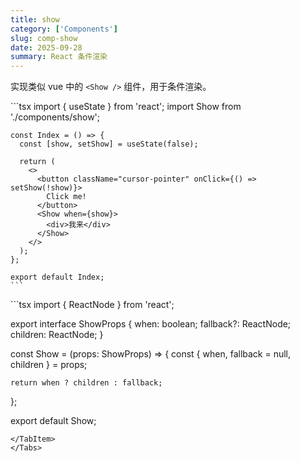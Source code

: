 ```yaml
---
title: show
category: ['Components']
slug: comp-show
date: 2025-09-28
summary: React 条件渲染
---
```



实现类似 vue 中的 `<Show />` 组件，用于条件渲染。

<Preview>
  <Demo />
</Preview>

<Tabs>
  <TabItem label="index.tsx">
    ```tsx
    import { useState } from 'react';
    import Show from './components/show';

    const Index = () => {
      const [show, setShow] = useState(false);

      return (
        <>
          <button className="cursor-pointer" onClick={() => setShow(!show)}>
            Click me!
          </button>
          <Show when={show}>
            <div>我来</div>
          </Show>
        </>
      );
    };

    export default Index;
    ```
  </TabItem>
  <TabItem label="show.tsx">
  ```tsx
  import { ReactNode } from 'react';

  export interface ShowProps {
    when: boolean;
    fallback?: ReactNode;
    children: ReactNode;
  }

  const Show = (props: ShowProps) => {
    const { when, fallback = null, children } = props;

    return when ? children : fallback;
  };

  export default Show;
  ```
  </TabItem>
</Tabs>
